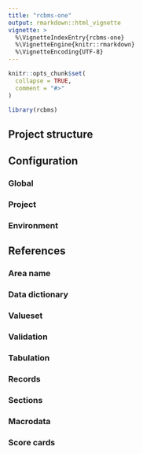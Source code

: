 ```yaml
---
title: "rcbms-one"
output: rmarkdown::html_vignette
vignette: >
  %\VignetteIndexEntry{rcbms-one}
  %\VignetteEngine{knitr::rmarkdown}
  %\VignetteEncoding{UTF-8}
---
```


```r
knitr::opts_chunk$set(
  collapse = TRUE,
  comment = "#>"
)
```

```r
library(rcbms)
```

## Project structure

## Configuration

### Global

### Project 

### Environment


## References

### Area name

### Data dictionary

### Valueset

### Validation

### Tabulation

### Records

### Sections

### Macrodata

### Score cards
